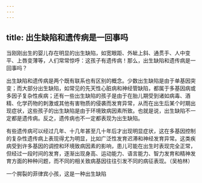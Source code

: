 ```yaml
---
---
---
```

title: 出生缺陷和遗传病是一回事吗
---




当刚刚出生的婴儿存在明显的出生缺陷，如宽眼距、外眦上斜、通贯手、人中变平、上唇变薄等，人们常常惊呼：这孩子有遗传病！那么，出生缺陷和遗传病是一回事吗？

出生缺陷和遗传病是两个既有联系也有区别的概念。少数出生缺陷是由于单基因突变；而大部分出生缺陷，如常见的先天性心脏病和神经管缺陷，都属于多基因病或多因子复杂性疾病；还有一些出生缺陷的孩子是由于在胎儿期受到诸如病毒、酒精、化学药物的刺激或其他有害物质的侵袭而发育异常，从而在出生后某个时期出现症状，这些孩子的出生缺陷是由于环境致病因素所致。也就是说，出生缺陷不一定都是遗传病。反之，遗传病也不一定都表现为出生缺陷。

有些遗传病可以经过几年、十几年甚至几十年后才出现明显症状，这在多基因控制的复杂性遗传病上表现得尤为明显，比如广泛性发育迟滞和神经发育异常。这类疾病受到许多基因的调控和环境致病因素的影响，患儿可能在出生时表现完全正常，但经过一段时间的发育，逐渐出现身高、运动能力、语言能力、智力发育和精神发育方面的种种问题，而不同的相关致病基因往往引发不同的病征表现。（吴柏林）

一个腭裂的菲律宾小孩，这是一种出生缺陷